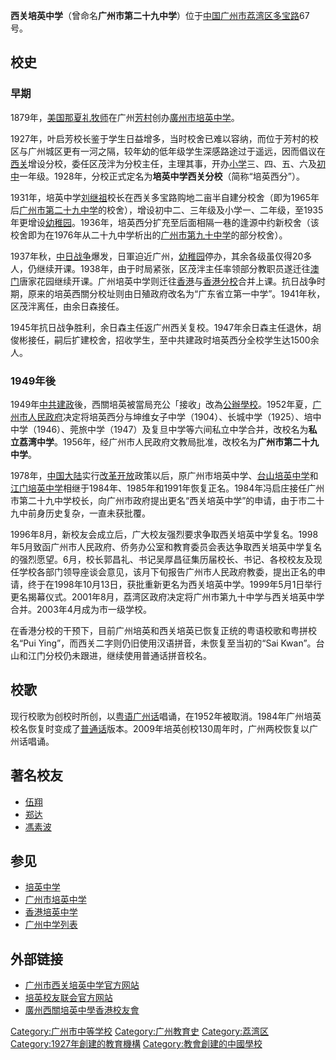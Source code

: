 {{distinguish|廣州市培英中學}}
{{Infobox_School 
| name = 西关培英中学<br/><small>Xiguan Pui Ying Middle School</small>
| image = SaiKwan Pui Ying Middle School (Senior).jpg
| motto =信、望、爱
| established = 1927年（培英中學西關分校）<br/>1907年（坤維女子中學，實際上）
| type = 公办
| religion = 
| affiliation = 
| district = 
| grades = 初中三年全日制<br/>高中三年全日制
| president = 
| principal = 刘晓玲
| dean = 
| college = 
| house = 
| sc = 
| cs = 
| faculty = 
| staff = 
| students = 
| athletics = 
| conference = 
| colors = {{colorbox|white}}{{colorbox|green}}
| mascot = [[鹰|鹰]]
| magazine = 
| free_label = 
| free_text = 
| free_label2 = 
| free_text2 = 
| free_label3 = 
| free_text3 = 
| address = {{CHN}}[[廣東省|廣東省]][[广州市|广州市]][[荔湾区|荔湾区]][[多宝路|多宝路]]67号
| tel = +862081703023、+862081815387  
| fax = 
| mail = gzxgpyzx@163.com
| website = http://xgpy.lwedu.com
}}    

'''西关培英中学'''（曾命名'''广州市第二十九中学'''）位于[[中华人民共和国|中国]][[广州市|广州市]][[荔湾区|荔湾区]][[多宝路|多宝路]]67号。

== 校史 ==
=== 早期 ===
1879年，[[美国|美国]][[那夏礼|那夏礼]][[牧师|牧师]]在广州[[芳村|芳村]]创办[[廣州市培英中学|廣州市培英中学]]。

1927年，叶启芳校长鉴于学生日益增多，当时校舍已难以容纳，而位于芳村的校区与广州城区更有一河之隔，较年幼的低年级学生深感路途过于遥远，因而倡议在[[西关|西关]]增设分校，委任区茂泮为分校主任，主理其事，开办[[小学|小学]]三、四、五、六及[[初中|初中]]一年级。1928年，分校正式定名为'''培英中学西关分校'''（简称“培英西分”）。

1931年，培英中学[[刘继祖|刘继祖]]校长在西关多宝路购地二亩半自建分校舍（即为1965年后[[广州市第二十九中学|广州市第二十九中学]]的校舍），增设初中二、三年级及小学一、二年级，至1935年更增设[[幼稚园|幼稚园]]。1936年，培英西分扩充至后面相隔一巷的逢源中约新校舍（该校舍即为在1976年从二十九中学析出的[[广州市第九十中学|广州市第九十中学]]的部分校舍）。

1937年秋，[[中国抗日战争|中日战争]]爆发，日軍迫近广州，[[幼稚园|幼稚园]]停办，其余各级虽仅得20多人，仍继续开课。1938年，由于时局紧张，区茂泮主任率领部分教职员遂迁往[[澳门|澳门]]唐家花园继续开课。广州培英中学则迁往[[香港|香港]]与[[香港培英中学|香港分校]]合并上课。抗日战争时期，原来的培英西關分校址则由日殖政府改名为“广东省立第一中学”。1941年秋，区茂泮离任，由余日森接任。

1945年抗日战争胜利，余日森主任返广州西关复校。1947年余日森主任退休，胡俊彬接任，嗣后扩建校舍，招收学生，至中共建政时培英西分全校学生达1500余人。

=== 1949年後 ===
1949年[[中共建政|中共建政]]後，西關培英被當局充公「接收」改為[[中華人民共和國義務教育#辦學體制|公辦學校]]。1952年夏，[[广州市人民政府|广州市人民政府]]决定将培英西分与坤维女子中学（1904）、长城中学（1925）、培中中学（1946）、莞旅中学（1947）及复旦中学等六间私立中学合并，改校名为'''私立荔湾中学'''。1956年，经广州市人民政府文教局批准，改校名为'''广州市第二十九中学'''。

1978年，[[中国大陆|中国大陆]]实行[[改革开放|改革开放]]政策以后，原广州市培英中学、[[台山培英中学|台山培英中学]]和[[江门培英中学|江门培英中学]]相继于1984年、1985年和1991年恢复正名。1984年冯启庄接任广州市第二十九中学校长，向广州市政府提出更名“西关培英中学”的申请，由于市二十九中前身历史复杂，一直未获批覆。

1996年8月，新校友会成立后，广大校友强烈要求争取西关培英中学复名。1998年5月致函广州市人民政府、侨务办公室和教育委员会表达争取西关培英中学复名的强烈愿望。6月，校长郭昌礼、书记吴厚昌征集历届校长、书记、各校校友及现任学校各部门领导座谈会意见，该月下旬报告广州市人民政府教委，提出正名的申请，终于在1998年10月13日，获批重新更名为西关培英中学。1999年5月1日举行更名揭幕仪式。2001年8月，荔湾区政府决定将广州市第九十中学与西关培英中学合并。2003年4月成为市一级学校。

在香港分校的干预下，目前广州培英和西关培英已恢复正统的粤语校歌和粤拼校名“Pui Ying”，而西关二字则仍旧使用汉语拼音，未恢复至当初的“Sai Kwan”。台山和江门分校仍未跟进，继续使用普通话拼音校名。

== 校歌 ==
{{wikisource|培英中學校歌}}
现行校歌为创校时所创，以[[粤语|粤语]][[广州话|广州话]]唱诵，在1952年被取消。1984年广州培英校名恢复时变成了[[普通话|普通话]]版本。2009年培英创校130周年时，广州两校恢复以广州话唱诵。

== 著名校友 ==
* [[伍翔|伍翔]]
* [[郑达|郑达]]
* [[馮素波|馮素波]]

== 参见 ==
* [[培英中学|培英中学]]
* [[广州市培英中学|广州市培英中学]]
* [[香港培英中学|香港培英中学]]
* [[广州中学列表|广州中学列表]]

== 外部链接 ==
* [https://web.archive.org/web/20120113021929/http://xgpy.lwedu.com/ 广州市西关培英中学官方网站]
* [http://www.puiyingaa.org 培英校友联会官方网站] {{Wayback|url=http://www.puiyingaa.org/ |date=20080317222927 }}
* [https://web.archive.org/web/20130424140123/http://www.hkaagzxgpy.org.hk/ 廣州西關培英中學香港校友會]

[[Category:广州市中等学校|Category:广州市中等学校]]
[[Category:广州教育史|Category:广州教育史]]
[[Category:荔湾区|Category:荔湾区]]
[[Category:1927年創建的教育機構|Category:1927年創建的教育機構]]
[[Category:教會創建的中國學校|Category:教會創建的中國學校]]